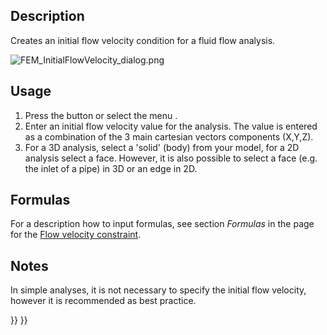 <languages/>
<translate>

<!--T:4-->
{{Docnav
|[[FEM_ConstraintMagnetization|Constraint magnetization]]
|[[FEM_ConstraintInitialPressure|Constraint initial pressure]]
|[[FEM_Workbench|FEM]]
|IconL=FEM_ConstraintMagnetization.svg
|IconR=FEM_ConstraintInitialPressure.svg
|IconC=Workbench_FEM.svg
}}

<!--T:1-->
{{GuiCommandContainer|
{{GuiCommand
|Name=FEM ConstraintInitialFlowVelocity
|MenuLocation=Model → Fluid boundary conditions → Initial flow velocity condition
|Workbenches=[[FEM_Workbench|FEM]]
|SeeAlso=[[FEM_ConstraintFlowVelocity|Constraint flow velocity]], [[FEM_ConstraintInitialPressure|Constraint initial pressure]]
}}
{{GuiCommandFemInfo
|Solvers=Elmer
}}
}}

==Description== <!--T:8-->

<!--T:2-->
Creates an initial flow velocity condition for a fluid flow analysis.

</translate>
[[File:FEM_InitialFlowVelocity_dialog.png]]
<translate>
<!--T:17-->
{{Caption|The FEM initial flow velocity task panel}}

==Usage== <!--T:10--> 

<!--T:9-->
# Press the {{Button|[[Image:FEM_ConstraintInitialFlowVelocity.svg|16px]] [[FEM_ConstraintInitialFlowVelocity|Initial flow velocity condition]]}} button or select the menu {{MenuCommand|Model → Fluid boundary conditions → [[Image:FEM_ConstraintInitialFlowVelocity.svg|16px]] Initial flow velocity condition}}.
# Enter an initial flow velocity value for the analysis. The value is entered as a combination of the 3 main cartesian vectors components (X,Y,Z).
# For a 3D analysis, select a 'solid' (body) from your model, for a 2D analysis select a face. However, it is also possible to select a face (e.g. the inlet of a pipe) in 3D or an edge in 2D.

==Formulas== <!--T:15-->

<!--T:16-->
For a description how to input formulas, see section ''Formulas'' in the page for the [[FEM_ConstraintFlowVelocity#Formulas|Flow velocity constraint]].

==Notes== <!--T:13--> 

<!--T:14-->
In simple analyses, it is not necessary to specify the initial flow velocity, however it is recommended as best practice.


<!--T:5-->
{{Docnav
|[[FEM_ConstraintMagnetization|Constraint magnetization]]
|[[FEM_ConstraintInitialPressure|Constraint initial pressure]]
|[[FEM_Workbench|FEM]]
|IconL=FEM_ConstraintMagnetization.svg
|IconR=FEM_ConstraintInitialPressure.svg
|IconC=Workbench_FEM.svg
}}

</translate>
{{FEM Tools navi{{#translation:}}}}
{{Userdocnavi{{#translation:}}}}